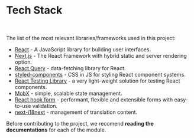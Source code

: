 
<Meta title="Docs/Tech Stack" />

# Tech Stack
<br/>

The list of the most relevant libraries/frameworks used in this project:

* [React](https://pl.reactjs.org/) - A JavaScript library for building user interfaces.
* [Next.js](https://nextjs.org) - The React Framework with hybrid static and server rendering option.
* [React Query](https://react-query.tanstack.com/) - data-fetching library for React.
* [styled-components](https://styled-components.com/) - CSS in JS for styling React component systems.
* [React Testing Library](https://testing-library.com/docs/react-testing-library/intro/) - a very light-weight solution for testing React components. 
* [MobX](https://mobx.js.org/README.html) - simple, scalable state management.
* [React hook form](https://react-hook-form.com/) - performant, flexible and extensible forms with easy-to-use validation.
* [next-i18next](https://github.com/isaachinman/next-i18next) - management of translation content.

Before contributing to the project, we recomend **reading the documentations** for each of the module.